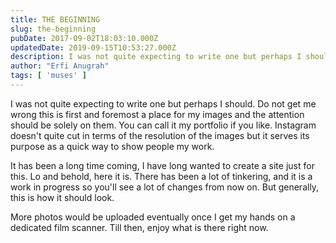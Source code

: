 ```yaml
---
title: THE BEGINNING
slug: the-beginning
pubDate: 2017-09-02T18:03:10.000Z
updatedDate: 2019-09-15T10:53:27.000Z
description: I was not quite expecting to write one but perhaps I should. Do not get me wrong this is first and foremost a place for my images and the attention should be solely on them. You can call it my portfolio if you like. Instagram doesn't quite cut in terms of the resolution of the images but it serves its purpose as a quick way to show people my work.
author: "Erfi Anugrah"
tags: [ 'muses' ]
---
```


I was not quite expecting to write one but perhaps I should. Do not get me wrong this is first and foremost a place for my images and the attention should be solely on them. You can call it my portfolio if you like. Instagram doesn't quite cut in terms of the resolution of the images but it serves its purpose as a quick way to show people my work.

It has been a long time coming, I have long wanted to create a site just for this. Lo and behold, here it is. There has been a lot of tinkering, and it is a work in progress so you'll see a lot of changes from now on. But generally, this is how it should look.

More photos would be uploaded eventually once I get my hands on a dedicated film scanner. Till then, enjoy what is there right now.

